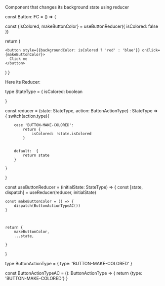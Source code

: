
Component that changes its background state using reducer


const Button: FC = () => {
  

  const {isColored, makeButtonColor} = useButtonReducer({
    isColored: false
  })

  return (

    <button style={{backgroundColor: isColored ? 'red' : 'blue'}} onClick={makeButtonColor}>
      Click me
    </button>
  )
}

Here its Reducer: 


type StateType = {
    isColored: boolean

}


const reducer = (state: StateType, action: ButtonActionType) : StateType => {
    switch(action.type){
         
        case 'BUTTON-MAKE-COLORED': 
            return {
                isColored: !state.isColored
            }
        

        default:  {
            return state
        }
            
    }
       
    
}

const useButtonReducer = (initialState: StateType) => {
    const [state, dispatch] = useReducer(reducer, initialState)

    const makeButtonColor = () => {
        dispatch(ButtonActionTypeAC())
    }

   

    return {
        makeButtonColor,
        ...state,

    }

}

type ButtonActionType = {
    type: 'BUTTON-MAKE-COLORED'
}

const ButtonActionTypeAC = (): ButtonActionType => {
    return {type: 'BUTTON-MAKE-COLORED'}
}

